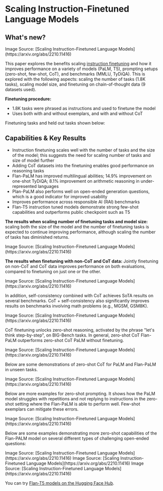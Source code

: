 # Scaling Instruction-Finetuned Language Models


## What's new?

<Screenshot src={FLAN1} alt="FLAN1" />
Image Source: [Scaling Instruction-Finetuned Language Models](https://arxiv.org/abs/2210.11416)

This paper explores the benefits scaling [instruction finetuning](https://arxiv.org/pdf/2109.01652.pdf) and how it improves performance on a variety of models (PaLM, T5), prompting setups (zero-shot, few-shot, CoT), and benchmarks (MMLU, TyDiQA). This is explored with the following aspects: scaling the number of tasks (1.8K tasks), scaling model size, and finetuning on chain-of-thought data (9 datasets used).

**Finetuning procedure:**
- 1.8K tasks were phrased as instructions and used to finetune the model
- Uses both with and without exemplars, and with and without CoT

Finetuning tasks and held out tasks shown below:

<Screenshot src={FLAN11} alt="FLAN11" />

## Capabilities & Key Results

- Instruction finetuning scales well with the number of tasks and the size of the model; this suggests the need for scaling number of tasks and size of model further
- Adding CoT datasets into the finetuning enables good performance on reasoning tasks
- Flan-PaLM has improved multilingual abilities; 14.9% improvement on one-shot TyDiQA; 8.1% improvement on arithmetic reasoning in under-represented languages
- Plan-PaLM also performs well on open-ended generation questions, which is a good indicator for improved usability
- Improves performance across responsible AI (RAI) benchmarks
- Flan-T5 instruction tuned models demonstrate strong few-shot capabilities and outperforms public checkpoint such as T5


**The results when scaling number of finetuning tasks and model size:** scaling both the size of the model and the number of finetuning tasks is expected to continue improving performance, although scaling the number of tasks has diminished returns.

<Screenshot src={FLAN2} alt="FLAN2" />
Image Source: [Scaling Instruction-Finetuned Language Models](https://arxiv.org/abs/2210.11416)

**The results when finetuning with non-CoT and CoT data:** Jointly finetuning on non-CoT and CoT data improves performance on both evaluations, compared to finetuning on just one or the other.

<Screenshot src={FLAN3} alt="FLAN3" />
Image Source: [Scaling Instruction-Finetuned Language Models](https://arxiv.org/abs/2210.11416)

In addition, self-consistency combined with CoT achieves SoTA results on several benchmarks. CoT + self-consistency also significantly improves results on benchmarks involving math problems (e.g., MGSM, GSM8K).

<Screenshot src={FLAN4} alt="FLAN4" />
Image Source: [Scaling Instruction-Finetuned Language Models](https://arxiv.org/abs/2210.11416)

CoT finetuning unlocks zero-shot reasoning, activated by the phrase "let's think step-by-step", on BIG-Bench tasks. In general, zero-shot CoT Flan-PaLM outperforms zero-shot CoT PaLM without finetuning.

<Screenshot src={FLAN6} alt="FLAN6" />
Image Source: [Scaling Instruction-Finetuned Language Models](https://arxiv.org/abs/2210.11416)

Below are some demonstrations of zero-shot CoT for PaLM and Flan-PaLM in unseen tasks.

<Screenshot src={FLAN5} alt="FLAN5" />
Image Source: [Scaling Instruction-Finetuned Language Models](https://arxiv.org/abs/2210.11416)

Below are more examples for zero-shot prompting. It shows how the PaLM model struggles with repetitions and not replying to instructions in the zero-shot setting where the Flan-PaLM is able to perform well. Few-shot exemplars can mitigate these errors. 

<Screenshot src={FLAN7} alt="FLAN7" />
Image Source: [Scaling Instruction-Finetuned Language Models](https://arxiv.org/abs/2210.11416)

Below are some examples demonstrating more zero-shot capabilities of the Flan-PALM model on several different types of challenging open-ended questions:

<Screenshot src={FLAN8} alt="FLAN8" />
Image Source: [Scaling Instruction-Finetuned Language Models](https://arxiv.org/abs/2210.11416)


<Screenshot src={FLAN9} alt="FLAN9" />
Image Source: [Scaling Instruction-Finetuned Language Models](https://arxiv.org/abs/2210.11416)

<Screenshot src={FLAN10} alt="FLAN10" />
Image Source: [Scaling Instruction-Finetuned Language Models](https://arxiv.org/abs/2210.11416)

You can try [Flan-T5 models on the Hugging Face Hub](https://huggingface.co/google/flan-t5-xxl). 